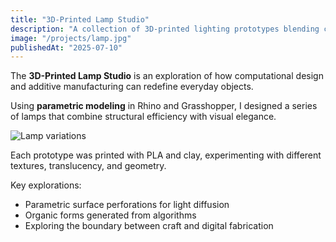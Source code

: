 ```yaml
---
title: "3D-Printed Lamp Studio"
description: "A collection of 3D-printed lighting prototypes blending craft and tech."
image: "/projects/lamp.jpg"
publishedAt: "2025-07-10"
---
```


The **3D-Printed Lamp Studio** is an exploration of how computational design and additive manufacturing can redefine everyday objects.  

Using **parametric modeling** in Rhino and Grasshopper, I designed a series of lamps that combine structural efficiency with visual elegance.  

![Lamp variations](/projects/lamp-detail1.jpg)

Each prototype was printed with PLA and clay, experimenting with different textures, translucency, and geometry.  

Key explorations:
- Parametric surface perforations for light diffusion  
- Organic forms generated from algorithms  
- Exploring the boundary between craft and digital fabrication  
